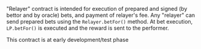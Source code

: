
<PageHeadline
  title="ClientCore (Live betting)"
  subTitle="A Register Engine for the betting"
/>

"Relayer" contract is intended for execution of prepared and signed (by bettor and by oracle) bets, and payment of relayer's fee.
Any "relayer" can send prepared bets using the `Relayer.betFor()` method.
At bet execution, `LP.betFor()` is executed and the reward is sent to the performer.

<Callout type="warning">
  This contract is at early development/test phase
</Callout>
